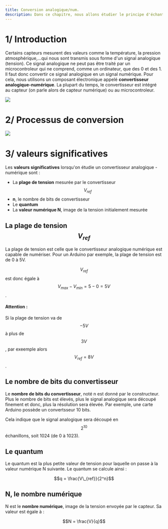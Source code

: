 ```yaml
---
title: Conversion analogique/num.
description: Dans ce chapitre, nous allons étudier le principe d'échantillonage. C'est à dire la conversion d'une valeur analogique en valeur numérique.
---
```


# 1/ Introduction

Certains capteurs mesurent des valeurs comme la température, la pression atmosphérique,...qui nous sont transmis sous forme d'un signal analogique (tension). Ce signal analogique ne peut pas être traité par un microcontroleur qui ne comprend, comme un ordinateur, que des 0 et des 1. Il faut donc convertir ce signal analogique en un signal numérique. Pour cela, nous utilisons un composant électronique appelé **convertisseur analogique-numérique**. La plupart du temps, le convertisseur est intégré au capteur (on parle alors de capteur numérique) ou au microcontroleur.

<Image src="https://i.imgur.com/9FxdhUH.png" size={600} />

# 2/ Processus de conversion

<Image src="https://i.imgur.com/xqkBa05.png" size={600} />

# 3/ valeurs significatives

Les **valeurs significatives** lorsqu'on étudie un convertisseur analogique - numérique sont :

-   La **plage de tension** mesurée par le convertisseur $$V_{ref}$$
-   **n**, le nombre de bits de convertisseur
-   Le **quantum**
-   La **valeur numérique N**, image de la tension initialement mesurée

## La plage de tension $$V_{ref}$$

La plage de tension est celle que le convertisseur analogique numérique est capable de numériser. Pour un Arduino par exemple, la plage de tension est de 0 à 5V.

$$V_{ref}$$ est donc égale à $$V_{max} - V_{min} = 5 - 0 = 5V$$.

#### Attention :

Si la plage de tension va de $$-5V$$ à plus de $$3V$$, par exeemple alors $$V_{ref} = 8V$$.

## Le nombre de bits du convertisseur

Le **nombre de bits du convertisseur**, noté n est donné par le constructeur. Plus le nombre de bits est élevés, plus le signal analogique sera découpé finement et donc, plus la résolution sera élevée. Par exemple, une carte Arduino possède un convertsseur 10 bits.

Cela indique que le signal analogique sera découpé en $$2^{10}$$ échanillons, soit 1024 (de 0 à 1023).

## Le quantum

Le quantum est la plus petite valeur de tension pour laquelle on passe à la valeur numérique N suivante. Le quantum se calcule ainsi :

$$q = \frac{V\_{ref}}{2^n}$$

## N, le nombre numérique

N est le **nombre numérique**, image de la tension envoyée par le capteur. Sa valeur est égale à :

$$N = \frac{V}{q}$$
